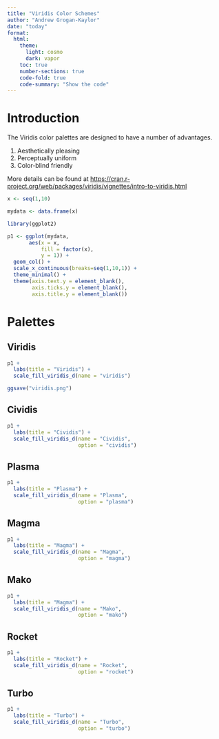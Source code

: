 ```yaml
---
title: "Viridis Color Schemes"
author: "Andrew Grogan-Kaylor"
date: "today"
format:
  html:
    theme: 
      light: cosmo
      dark: vapor
    toc: true
    number-sections: true
    code-fold: true
    code-summary: "Show the code"
---
```


# Introduction

The Viridis color palettes are designed to have a number of advantages.

1. Aesthetically pleasing
2. Perceptually uniform
3. Color-blind friendly

More details can be found at [https://cran.r-project.org/web/packages/viridis/vignettes/intro-to-viridis.html](https://cran.r-project.org/web/packages/viridis/vignettes/intro-to-viridis.html)

```r

x <- seq(1,10)

mydata <- data.frame(x)

library(ggplot2)

p1 <- ggplot(mydata,
       aes(x = x, 
           fill = factor(x),
           y = 1)) + 
  geom_col() + 
  scale_x_continuous(breaks=seq(1,10,1)) +
  theme_minimal() +
  theme(axis.text.y = element_blank(),
        axis.ticks.y = element_blank(),
        axis.title.y = element_blank())


```

# Palettes

## Viridis

```r

p1 + 
  labs(title = "Viridis") +
  scale_fill_viridis_d(name = "viridis")

ggsave("viridis.png")

```

## Cividis

```r

p1 + 
  labs(title = "Cividis") +
  scale_fill_viridis_d(name = "Cividis",
                       option = "cividis")

```

## Plasma

```r

p1 + 
  labs(title = "Plasma") +
  scale_fill_viridis_d(name = "Plasma",
                       option = "plasma")

```

## Magma

```r

p1 + 
  labs(title = "Magma") +
  scale_fill_viridis_d(name = "Magma",
                       option = "magma")

```

## Mako

```r

p1 + 
  labs(title = "Magma") +
  scale_fill_viridis_d(name = "Mako",
                       option = "mako")

```

## Rocket

```r

p1 + 
  labs(title = "Rocket") +
  scale_fill_viridis_d(name = "Rocket",
                       option = "rocket")

```

## Turbo

```r

p1 + 
  labs(title = "Turbo") +
  scale_fill_viridis_d(name = "Turbo",
                       option = "turbo")

```













